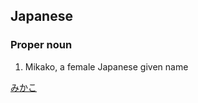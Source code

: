 ==Japanese==
{{ja-kanjitab|実|家|子}}

===Proper noun===
{{ja-pos|proper|みかこ}} {{attention|ja|Is this true?}}

# Mikako, a female Japanese given name

[[Category:Japanese female given names|みかこ]]